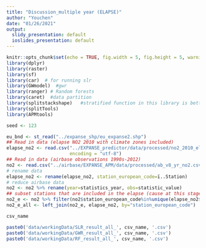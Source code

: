 ```yaml
---
title: "Discussion_multiple year (ELAPSE)"
author: "Youchen"
date: "01/26/2021"
output:
  slidy_presentation: default
  ioslides_presentation: default
---
```


```r
knitr::opts_chunk$set(echo = TRUE, fig.width = 5, fig.height = 5, warning=F)
library(dplyr)
library(raster)
library(sf)
library(car)  # for running slr
library(GWmodel)  #gwr
library(ranger) # Random forests
library(caret)  #data partition
library(splitstackshape)   #stratified function in this library is better than createDataPartition in library caret
library(splitTools)
library(APMtools)
```

```r

seed <- 123

eu_bnd <- st_read("../expanse_shp/eu_expanse2.shp")
## Read in data (elapse NO2 2010 with climate zones included)
elapse_no2 <- read.csv("../EXPANSE_predictor/data/processed/no2_2010_elapse_climate.csv",
                       encoding = "utf-8")
## Read in data (airbase observations 1990s-2012)
no2 <- read.csv("../airbase/EXPANSE_APM/data/processed/ab_v8_yr_no2.csv")
# rename data
elapse_no2 <- rename(elapse_no2, station_european_code=ï..Station)
# reduce airbase data
no2 <- no2 %>% rename(year=statistics_year, obs=statistic_value)
## subset stations that are included in the elapse (cause at this stage, we don't have the predictor maps...)
no2_e <- no2 %>% filter(no2$station_european_code%in%unique(elapse_no2$station_european_code))
no2_e_all <- left_join(no2_e, elapse_no2, by="station_european_code")
```
```r
csv_name

paste0('data/workingData/SLR_result_all_', csv_name, '.csv')
paste0('data/workingData/GWR_result_all_', csv_name, '.csv')
paste0('data/workingData/RF_result_all_', csv_name, '.csv')
```

